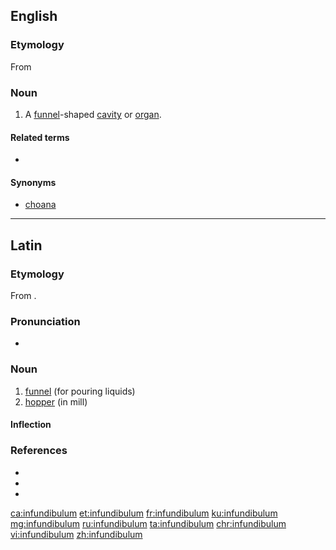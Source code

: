==English==
{{wikipedia|dab=Infundibulum}}

===Etymology===
From {{etyl|la|en}} {{m|la|infundibulum||funnel}}

===Noun===
{{en-noun|infundibula}}

# {{lb|en|anatomy}} A [[funnel]]-shaped [[cavity]] or [[organ]].

====Related terms====
* {{l|en|infundibular}}

====Synonyms====
* [[choana]]

----

==Latin==

===Etymology===
From {{suffix|īnfundō|bulum|alt1=īnfund(i)|gloss1=to pour in or upon|lang=la}}.

===Pronunciation===
* {{la-IPA|īnfundibulum}}

===Noun===
{{la-noun|new=1|īnfundibulum|īnfundibulī|n|second}}

# [[funnel]] (for pouring liquids)
# [[hopper]] (in mill)

====Inflection====
{{la-decl-2nd-N|īnfundibul}}

===References===
* {{R:L&S}}
* {{R:Gaffiot}}
* {{R:Peck}}

[[ca:infundibulum]]
[[et:infundibulum]]
[[fr:infundibulum]]
[[ku:infundibulum]]
[[mg:infundibulum]]
[[ru:infundibulum]]
[[ta:infundibulum]]
[[chr:infundibulum]]
[[vi:infundibulum]]
[[zh:infundibulum]]